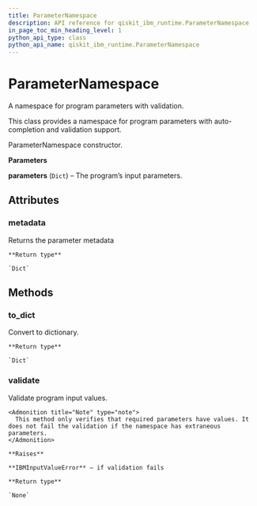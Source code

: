```yaml
---
title: ParameterNamespace
description: API reference for qiskit_ibm_runtime.ParameterNamespace
in_page_toc_min_heading_level: 1
python_api_type: class
python_api_name: qiskit_ibm_runtime.ParameterNamespace
---
```


# ParameterNamespace

<Class id="qiskit_ibm_runtime.ParameterNamespace" github="https://github.com/qiskit/qiskit-ibm-runtime/tree/stable/0.14/qiskit_ibm_runtime/runtime_program.py" signature="ParameterNamespace(parameters)">
  A namespace for program parameters with validation.

  This class provides a namespace for program parameters with auto-completion and validation support.

  ParameterNamespace constructor.

  **Parameters**

  **parameters** (`Dict`) – The program’s input parameters.

  ## Attributes

  ### metadata

  <Attribute id="qiskit_ibm_runtime.ParameterNamespace.metadata" name="metadata">
    Returns the parameter metadata

    **Return type**

    `Dict`
  </Attribute>

  ## Methods

  ### to\_dict

  <Function id="qiskit_ibm_runtime.ParameterNamespace.to_dict" name="to_dict" signature="to_dict()">
    Convert to dictionary.

    **Return type**

    `Dict`
  </Function>

  ### validate

  <Function id="qiskit_ibm_runtime.ParameterNamespace.validate" name="validate" signature="validate()">
    Validate program input values.

    <Admonition title="Note" type="note">
      This method only verifies that required parameters have values. It does not fail the validation if the namespace has extraneous parameters.
    </Admonition>

    **Raises**

    **IBMInputValueError** – if validation fails

    **Return type**

    `None`
  </Function>
</Class>

